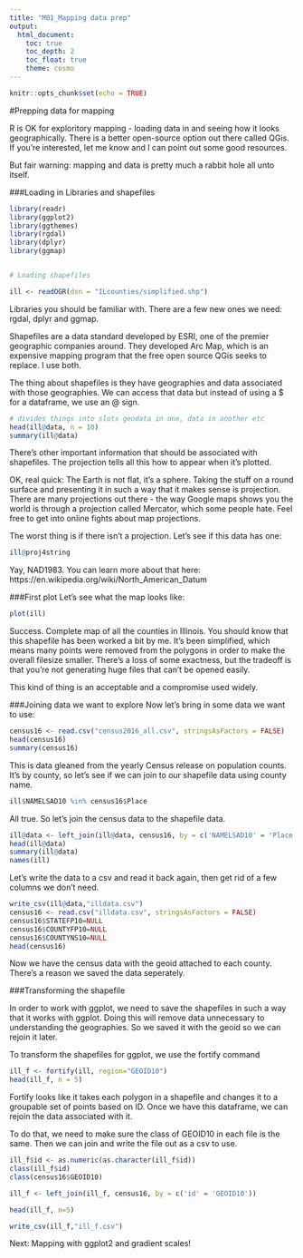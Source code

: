 ```yaml
---
title: "M01_Mapping data prep"
output:
  html_document: 
    toc: true
    toc_depth: 2
    toc_float: true
    theme: cosmo
---
```


```r
knitr::opts_chunk$set(echo = TRUE)
```

#Prepping data for mapping

R is OK for exploritory mapping - loading data in and seeing how it looks geographically. There is a better open-source option out there called QGis. If you're interested, let me know and I can point out some good resources.

But fair warning: mapping and data is pretty much a rabbit hole all unto itself. 

###Loading in Libraries and shapefiles

```r

library(readr)
library(ggplot2)
library(ggthemes)
library(rgdal)
library(dplyr)
library(ggmap)


# Loading shapefiles

ill <- readOGR(dsn = "ILcounties/simplified.shp")

```

Libraries you should be familiar with. There are a few new ones we need: rgdal, dplyr and ggmap. 

Shapefiles are a data standard developed by ESRI, one of the premier geographic companies around. They developed Arc Map, which is an expensive mapping program that the free open source QGis seeks to replace. I use both.

The thing about shapefiles is they have geographies and data associated with those geographies. We can access that data but instead of using a $ for a dataframe, we use an @ sign.

```r

# divides things into slots geodata in one, data in another etc
head(ill@data, n = 10)
summary(ill@data)

```

There's other important information that should be associated with shapefiles. The projection tells all this how to appear when it's plotted.

OK, real quick: The Earth is not flat, it's a sphere. Taking the stuff on a round surface and presenting it in such a way that it makes sense is projection. There are many projections out there - the way Google maps shows you the world is through a projection called Mercator, which some people hate. Feel free to get into online fights about map projections.

The worst thing is if there isn't a projection. Let's see if this data has one:

```r

ill@proj4string

```

Yay, NAD1983. You can learn more about that here: https://en.wikipedia.org/wiki/North_American_Datum


###First plot
Let's see what the map looks like:

```r

plot(ill)

```

Success. Complete map of all the counties in Illinois. You should know that this shapefile has been worked a bit by me. It's been simplified, which means many points were removed from the polygons in order to make the overall filesize smaller. There's a loss of some exactness, but the tradeoff is that you're not generating huge files that can't be opened easily.

This kind of thing is an acceptable and a compromise used widely.

###Joining data we want to explore
Now let's bring in some data we want to use:

```r

census16 <- read.csv("census2016_all.csv", stringsAsFactors = FALSE)
head(census16)
summary(census16)

```

This is data gleaned from the yearly Census release on population counts. It's by county, so let's see if we can join to our shapefile data using county name. 

```r

ill$NAMELSAD10 %in% census16$Place

```

All true. So let's join the census data to the shapefile data.

```r

ill@data <- left_join(ill@data, census16, by = c('NAMELSAD10' = 'Place'))
head(ill@data)
summary(ill@data)
names(ill)

```

Let's write the data to a csv and read it back again, then get rid of a few columns we don't need.

```r

write_csv(ill@data,"illdata.csv")
census16 <- read.csv("illdata.csv", stringsAsFactors = FALSE)
census16$STATEFP10=NULL
census16$COUNTYFP10=NULL
census16$COUNTYNS10=NULL
head(census16)

```

Now we have the census data with the geoid attached to each county. There's a reason we saved the data seperately.

###Transforming the shapefile

In order to work with ggplot, we need to save the shapefiles in such a way that it works with ggplot. Doing this will remove data unnecessary to understanding the geographies. So we saved it with the geoid so we can rejoin it later.

To transform the shapefiles for ggplot, we use the fortify command

```r

ill_f <- fortify(ill, region="GEOID10")
head(ill_f, n = 5) 

```

Fortify looks like it takes each polygon in a shapefile and changes it to a groupable set of points based on ID.
Once we have this dataframe, we can rejoin the data associated with it.

To do that, we need to make sure the class of GEOID10 in each file is the same. Then we can join and write the file out as a csv to use.

```r

ill_f$id <- as.numeric(as.character(ill_f$id))
class(ill_f$id)
class(census16$GEOID10)

ill_f <- left_join(ill_f, census16, by = c('id' = 'GEOID10'))

head(ill_f, n=5)

write_csv(ill_f,"ill_f.csv")

```

Next: Mapping with ggplot2 and gradient scales!

